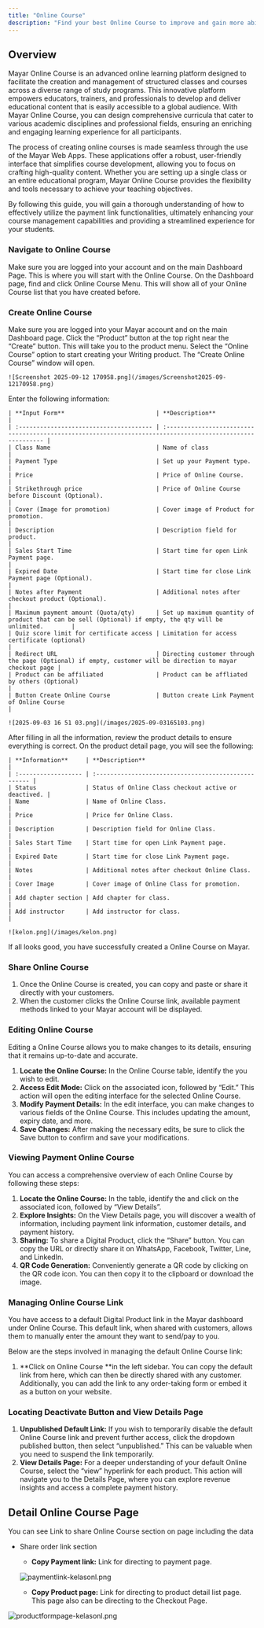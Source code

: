 ```yaml
---
title: "Online Course"
description: "Find your best Online Course to improve and gain more ability of your skill set!"
---
```


## Overview

Mayar Online Course is an advanced online learning platform designed to facilitate the creation and management of structured classes and courses across a diverse range of study programs. This innovative platform empowers educators, trainers, and professionals to develop and deliver educational content that is easily accessible to a global audience. With Mayar Online Course, you can design comprehensive curricula that cater to various academic disciplines and professional fields, ensuring an enriching and engaging learning experience for all participants.

The process of creating online courses is made seamless through the use of the Mayar Web Apps. These applications offer a robust, user-friendly interface that simplifies course development, allowing you to focus on crafting high-quality content. Whether you are setting up a single class or an entire educational program, Mayar Online Course provides the flexibility and tools necessary to achieve your teaching objectives.

By following this guide, you will gain a thorough understanding of how to effectively utilize the payment link functionalities, ultimately enhancing your course management capabilities and providing a streamlined experience for your students.

### Navigate to Online Course

<Steps>
  <Step title="Log in to your Mayar Dashboard.">
    Make sure you are logged into your account and on the main Dashboard Page. This is where you will start with the Online Course.
  </Step>
  <Step title="From the Sidebar menu, click on Online Course.">
    On the Dashboard page, find and click Online Course Menu. This will show all of your Online Course list that you have created before.
  </Step>
</Steps>

### Create Online Course

<Steps>
  <Step title="Go to Dashboard">
    Make sure you are logged into your Mayar account and on the main Dashboard page.
  </Step>
  <Step title="Access the Product Menu">
    Click the “Product” button at the top right near the “Create” button. This will take you to the product menu.
  </Step>
  <Step title="Choose Product Type">
    Select the “Online Course” option to start creating your Writing product. The “Create Online Course” window will open.

    ![Screenshot 2025-09-12 170958.png](/images/Screenshot2025-09-12170958.png)
  </Step>
  <Step title="Fill in Product Details">
    Enter the following information:

    | **Input Form**                          | **Description**                                                                                            |
    | :-------------------------------------- | :--------------------------------------------------------------------------------------------------------- |
    | Class Name                              | Name of class                                                                                              |
    | Payment Type                            | Set up your Payment type.                                                                                  |
    | Price                                   | Price of Online Course.                                                                                    |
    | Strikethrough price                     | Price of Online Course before Discount (Optional).                                                         |
    | Cover (Image for promotion)             | Cover image of Product for promotion.                                                                      |
    | Description                             | Description field for product.                                                                             |
    | Sales Start Time                        | Start time for open Link Payment page.                                                                     |
    | Expired Date                            | Start time for close Link Payment page (Optional).                                                         |
    | Notes after Payment                     | Additional notes after checkout product (Optional).                                                        |
    | Maximum payment amount (Quota/qty)      | Set up maximum quantity of product that can be sell (Optional) if empty, the qty will be unlimited.        |
    | Quiz score limit for certificate access | Limitation for access certificate (optional)                                                               |
    | Redirect URL                            | Directing customer through the page (Optional) if empty, customer will be direction to mayar checkout page |
    | Product can be affiliated               | Product can be affliated by others (Optional)                                                              |
    | Button Create Online Course             | Button create Link Payment of Online Course                                                                |

    ![2025-09-03 16 51 03.png](/images/2025-09-03165103.png)
  </Step>
  <Step title="Review and Finish">
    After filling in all the information, review the product details to ensure everything is correct. On the product detail page, you will see the following:

    | **Information**     | **Description**                                      |
    | :------------------ | :--------------------------------------------------- |
    | Status              | Status of Online Class checkout active or deactived. |
    | Name                | Name of Online Class.                                |
    | Price               | Price for Online Class.                              |
    | Description         | Description field for Online Class.                  |
    | Sales Start Time    | Start time for open Link Payment page.               |
    | Expired Date        | Start time for close Link Payment page.              |
    | Notes               | Additional notes after checkout Online Class.        |
    | Cover Image         | Cover image of Online Class for promotion.           |
    | Add chapter section | Add chapter for class.                               |
    | Add instructor      | Add instructor for class.                            |

    ![kelon.png](/images/kelon.png)
  </Step>
</Steps>

If all looks good, you have successfully created a Online Course on Mayar.

### Share Online Course

1. Once the Online Course is created, you can copy and paste or share it directly with your customers.
2. When the customer clicks the Online Course link, available payment methods linked to your Mayar account will be displayed.

### Editing Online Course

Editing a Online Course allows you to make changes to its details, ensuring that it remains up-to-date and accurate.

1. **Locate the Online Course:** In the Online Course table, identify the you wish to edit.
2. **Access Edit Mode:** Click on the associated icon, followed by “Edit.” This action will open the editing interface for the selected Online Course.
3. **Modify Payment Details:** In the edit interface, you can make changes to various fields of the Online Course. This includes updating the amount, expiry date, and more.
4. **Save Changes:** After making the necessary edits, be sure to click the Save button to confirm and save your modifications.

### Viewing Payment Online Course

You can access a comprehensive overview of each Online Course by following these steps:

1. **Locate the Online Course:** In the table, identify the and click on the associated icon, followed by “View Details”.
2. **Explore Insights:** On the View Details page, you will discover a wealth of information, including payment link information, customer details, and payment history.
3. **Sharing:** To share a Digital Product, click the “Share” button. You can copy the URL or directly share it on WhatsApp, Facebook, Twitter, Line, and LinkedIn.
4. **QR Code Generation:** Conveniently generate a QR code by clicking on the QR code icon. You can then copy it to the clipboard or download the image.

### Managing Online Course Link

You have access to a default Digital Product link in the Mayar dashboard under Online Course. This default link, when shared with customers, allows them to manually enter the amount they want to send/pay to you.

Below are the steps involved in managing the default Online Course link:

1. \*\*Click on Online Course \*\*in the left sidebar. You can copy the default link from here, which can then be directly shared with any customer. Additionally, you can add the link to any order-taking form or embed it as a button on your website.

### Locating Deactivate Button and View Details Page

1. **Unpublished Default Link:** If you wish to temporarily disable the default Online Course link and prevent further access, click the dropdown published button, then select “unpublished.” This can be valuable when you need to suspend the link temporarily.
2. **View Details Page:** For a deeper understanding of your default Online Course, select the “view” hyperlink for each product. This action will navigate you to the Details Page, where you can explore revenue insights and access a complete payment history.

## Detail Online Course Page

You can see Link to share Online Course section on page including the data

- Share order link section
  - **Copy Payment link:** Link for directing to payment page.

  ![paymentlink-kelasonl.png](/images/paymentlink-kelasonl.png)
  - **Copy Product page:** Link for directing to product detail list page. This page also can be directing to the Checkout Page.

![productformpage-kelasonl.png](/images/productformpage-kelasonl.png)
